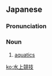 ==Japanese==
{{ja-kanjitab|すい|じょう|きょう|ぎ|yomi=on}}

===Pronunciation===
{{ja-pron|すいじょう きょうぎ|y=on}}

===Noun===
{{ja-noun|すいじょう きょうぎ}}

# [[aquatics]] {{gloss|sport involving water}}

[[ko:水上競技]]